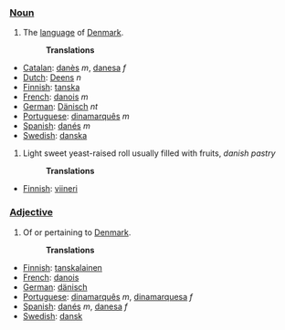 ===[[Noun]]===
# The [[language]] of [[Denmark]].
#:'''Translations'''
*[[Catalan]]: [[danès]] ''m'', [[danesa]] ''f''
*[[Dutch]]: [[Deens]] ''n''
*[[Finnish]]: [[tanska]]
*[[French]]: [[danois]] ''m''
*[[German]]: [[Dänisch]] ''nt''
*[[Portuguese]]: [[dinamarquês]] ''m''
*[[Spanish]]: [[danés]] ''m''
*[[Swedish]]: [[danska]]
#Light sweet yeast-raised roll usually filled with fruits, ''danish pastry''
#:'''Translations'''
*[[Finnish]]: [[viineri]]
===[[Adjective]]===
# Of or pertaining to [[Denmark]].
#:'''Translations'''
*[[Finnish]]: [[tanskalainen]]
*[[French]]: [[danois]]
*[[German]]: [[dänisch]]
*[[Portuguese]]: [[dinamarquês]] ''m'', [[dinamarquesa]] ''f''
*[[Spanish]]: [[danés]] ''m'', [[danesa]] ''f''
*[[Swedish]]: [[dansk]]